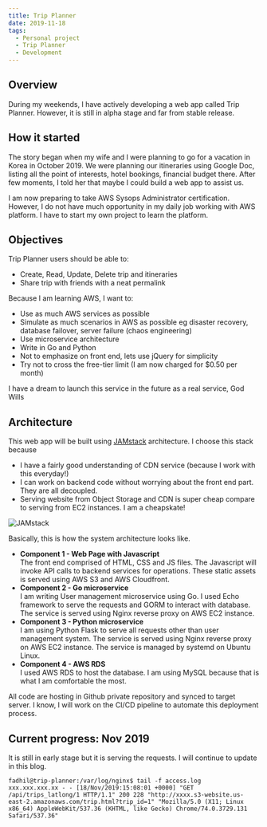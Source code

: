 ```yaml
---
title: Trip Planner
date: 2019-11-18
tags:
  - Personal project
  - Trip Planner
  - Development
---
```


## Overview
During my weekends, I have actively developing a web app called Trip Planner. However, it is still in alpha stage and far from stable release.

## How it started
The story began when my wife and I  were planning to go for a vacation in Korea in October 2019. We were planning our itineraries using Google Doc, listing all the point of interests, hotel bookings, financial budget there. After few moments, I told her that maybe I could build a web app to assist us.

I am now preparing to take AWS Sysops Administrator certification. However, I do not have much opportunity in my daily job working with AWS platform. I have to start my own project to learn the platform.

## Objectives
Trip Planner users should be able to:
- Create, Read, Update, Delete trip and itineraries
- Share trip with friends with a neat permalink

Because I am learning AWS, I want to:
- Use as much AWS services as possible
- Simulate as much scenarios in AWS as possible eg disaster recovery, database failover, server failure (chaos engineering)
- Use microservice architecture
- Write in Go and Python
- Not to emphasize on front end, lets use jQuery for simplicity
- Try not to cross the free-tier limit (I am now charged for $0.50 per month)

I have a dream to launch this service in the future as a real service, God Wills

## Architecture

This web app will be built using [JAMstack](https://jamstack.org/) architecture. I choose this stack because
- I have a fairly good understanding of CDN service (because I work with this everyday!)
- I can work on backend code without worrying about the front end part. They are all decoupled.
- Serving website from Object Storage and CDN is super cheap compare to serving from EC2 instances. I am a cheapskate!

![JAMstack](./jamstack.png)

Basically, this is how the system architecture looks like.
 - **Component 1 - Web Page with Javascript**  
 The front end comprised of HTML, CSS and JS files. The Javascript will invoke API calls to backend services for operations. These static assets is served using AWS S3 and AWS Cloudfront.
 - **Component 2 - Go microservice**   
I am writing User management microservice using Go. I used Echo framework to serve the requests and GORM to interact with database. The service is served using Nginx reverse proxy on AWS EC2 instance.
-  **Component 3 - Python microservice**   
I am using Python Flask to serve all requests other than user management system. The service is served using Nginx reverse proxy on AWS EC2 instance. The service is managed by systemd on Ubuntu Linux.
-  **Component 4 - AWS RDS**   
I used AWS RDS to host the database. I am using MySQL because that is what I am comfortable the most.

All code are hosting in Github private repository and synced to target server. I know, I will work on the CI/CD pipeline to automate this deployment process.

## Current progress: Nov 2019
It is still in early stage but it is serving the requests. I will continue to update in this blog.

	fadhil@trip-planner:/var/log/nginx$ tail -f access.log
	xxx.xxx.xxx.xx - - [18/Nov/2019:15:08:01 +0000] "GET /api/trips_latlong/1 HTTP/1.1" 200 228 "http://xxxx.s3-website.us-east-2.amazonaws.com/trip.html?trip_id=1" "Mozilla/5.0 (X11; Linux x86_64) AppleWebKit/537.36 (KHTML, like Gecko) Chrome/74.0.3729.131 Safari/537.36"